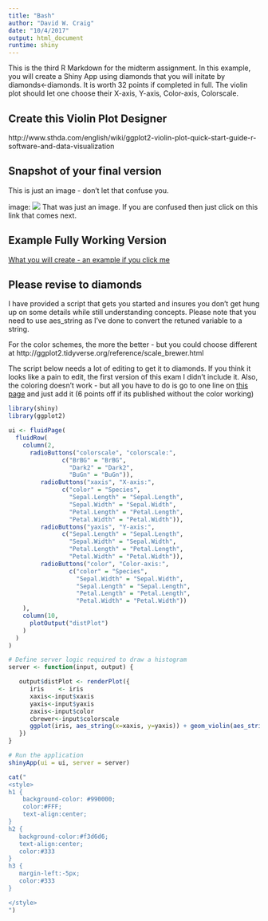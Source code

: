 ```yaml
---
title: "Bash"
author: "David W. Craig"
date: "10/4/2017"
output: html_document
runtime: shiny
---
```


This is the third R Markdown for the midterm assignment. In this example, you will create a Shiny App using diamonds that you will initate by diamonds<-diamonds.  It is worth 32 points if completed in full. The violin plot should let one choose their X-axis, Y-axis, Color-axis, Colorscale.

## Create this Violin Plot Designer
http://www.sthda.com/english/wiki/ggplot2-violin-plot-quick-start-guide-r-software-and-data-visualization

## Snapshot of your final version

This is just an image - don't let that confuse you.

image: ![](examp.png) 
That was just an image. If you are confused then just click on this link that comes next.

## Example Fully Working Version

  [What you will create - an example if you click me](http://itg.usc.edu:3838/tgrn510/violinator/)

## Please revise to diamonds

I have provided a script that gets you started and insures you don't get hung up on some details while still understanding concepts.  Please note that you need to use aes_string as I've done to convert the retuned variable to a string.

For the color schemes, the more the better - but you could choose different at http://ggplot2.tidyverse.org/reference/scale_brewer.html

The script below needs a lot of editing to get it to diamonds.  If you think it looks like a pain to edit, the first version of this exam I didn't include it.  Also, the coloring doesn't work - but all you have to do is go to one line on [this page](http://www.sthda.com/english/wiki/ggplot2-violin-plot-quick-start-guide-r-software-and-data-visualization) and just add it (6 points off if its published without the color working)

```r
library(shiny)
library(ggplot2)

ui <- fluidPage(
  fluidRow(
    column(2,
      radioButtons("colorscale", "colorscale:",
               c("BrBG" = "BrBG",
                 "Dark2" = "Dark2",
                 "BuGn" = "BuGn")),        
         radioButtons("xaxis", "X-axis:",
               c("color" = "Species",
                 "Sepal.Length" = "Sepal.Length",
                 "Sepal.Width" = "Sepal.Width",
                 "Petal.Length" = "Petal.Length",
                 "Petal.Width" = "Petal.Width")),
         radioButtons("yaxis", "Y-axis:",
               c("Sepal.Length" = "Sepal.Length",
                 "Sepal.Width" = "Sepal.Width",
                 "Petal.Length" = "Petal.Length",
                 "Petal.Width" = "Petal.Width")),      
         radioButtons("color", "Color-axis:",
                 c("color" = "Species",
                   "Sepal.Width" = "Sepal.Width",
                   "Sepal.Length" = "Sepal.Length",
                   "Petal.Length" = "Petal.Length",
                   "Petal.Width" = "Petal.Width"))
    ),
    column(10,
      plotOutput("distPlot")
    )
  )
)

# Define server logic required to draw a histogram
server <- function(input, output) {

   output$distPlot <- renderPlot({
      iris    <- iris
      xaxis<-input$xaxis
      yaxis<-input$yaxis
      zaxis<-input$color
      cbrewer<-input$colorscale
      ggplot(iris, aes_string(x=xaxis, y=yaxis)) + geom_violin(aes_string(fill = zaxis))
   })
}

# Run the application 
shinyApp(ui = ui, server = server)
```





<!-- The text below is just to reformat the page, using css styling -->
```r
cat("
<style>
h1 {
    background-color: #990000;
    color:#FFF;
    text-align:center;
}
h2 {
   background-color:#f3d6d6;
   text-align:center;
   color:#333
}
h3 {
   margin-left:-5px;
   color:#333
}

</style>
")
```
